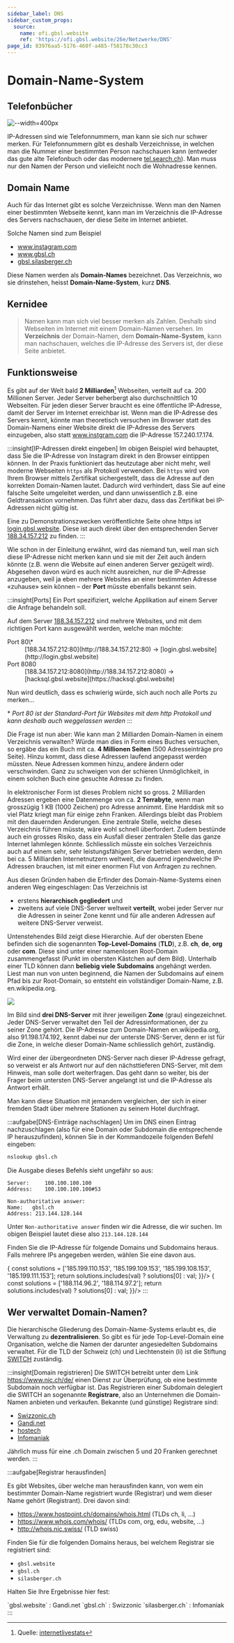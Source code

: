 ```yaml
---
sidebar_label: DNS
sidebar_custom_props:
  source:
    name: ofi.gbsl.website
    ref: 'https://ofi.gbsl.website/26e/Netzwerke/DNS'
page_id: 83976aa5-5176-460f-a485-f58178c30cc3
---
```



# Domain-Name-System
## Telefonbücher
![--width=400px](img/telefonbuch.jpg)

IP-Adressen sind wie Telefonnummern, man kann sie sich nur schwer merken. Für Telefonnummern gibt es deshalb Verzeichnisse, in welchen man die Nummer einer bestimmten Person nachschauen kann (entweder das gute alte Telefonbuch oder das modernere [tel.search.ch](https://tel.search.ch)). Man muss nur den Namen der Person und vielleicht noch die Wohnadresse kennen.

## Domain Name
Auch für das Internet gibt es solche Verzeichnisse. Wenn man den Namen einer bestimmten Webseite kennt, kann man im Verzeichnis die IP-Adresse des Servers nachschauen, der diese Seite im Internet anbietet.

Solche Namen sind zum Beispiel
-	www.instagram.com
-	www.gbsl.ch
-	[gbsl.silasberger.ch](https://gbsl.silasberger.ch)

Diese Namen werden als **Domain-Names** bezeichnet. Das Verzeichnis, wo sie drinstehen, heisst **Domain-Name-System**, kurz **DNS**.

## Kernidee
> Namen kann man sich viel besser merken als Zahlen. Deshalb sind Webseiten im Internet mit einem Domain-Namen versehen. Im **Verzeichnis** der Domain-Namen, dem **Domain-Name-System**, kann man nachschauen, welches die IP-Adresse des Servers ist, der diese Seite anbietet.

## Funktionsweise

Es gibt auf der Welt bald **2 Milliarden**[^1] Webseiten, verteilt auf ca. 200 Millionen Server. Jeder Server beherbergt also durchschnittlich 10 Webseiten. Für jeden dieser Server braucht es eine öffentliche IP-Adresse, damit der Server im Internet erreichbar ist. Wenn man die IP-Adresse des Servers kennt, könnte man theoretisch versuchen im Browser statt des Domain-Namens einer Website direkt die IP-Adresse des Servers einzugeben, also statt www.instgram.com die IP-Adresse 157.240.17.174.

:::insight[IP-Adressen direkt eingeben]
Im obigen Beispiel wird behauptet, dass Sie die IP-Adresse von Instagram direkt in den Browser eintippen können. In der Praxis funktioniert das heutzutage aber nicht mehr, weil moderne Webseiten `https` als Protokoll verwenden. Bei `https` wird von Ihrem Browser mittels Zertifikat sichergestellt, dass die Adresse auf den korrekten Domain-Namen lautet. Dadurch wird verhindert, dass Sie auf eine falsche Seite umgeleitet werden, und dann unwissentlich z.B. eine Geldtransaktion vornehmen. Das führt aber dazu, dass das Zertifikat bei IP-Adressen nicht gültig ist.

Eine zu Demonstrationszwecken veröffentlichte Seite ohne https ist [login.gbsl.website](http://login.gbsl.website). Diese ist auch direkt über den entsprechenden Server [188.34.157.212](http://188.34.157.212) zu finden.
:::

Wie schon in der Einleitung erwähnt, wird das niemand tun, weil man sich diese IP-Adresse nicht merken kann und sie mit der Zeit auch ändern könnte (z.B. wenn die Website auf einen anderen Server gezügelt wird). Abgesehen davon würd es auch nicht ausreichen, nur die IP-Adresse anzugeben, weil ja eben mehrere Websites an einer bestimmten Adresse «zuhause» sein können – der **Port** müsste ebenfalls bekannt sein.

:::insight[Ports]
Ein Port spezifiziert, welche Applikation auf einem Server die Anfrage behandeln soll.

Auf dem Server [188.34.157.212](http://188.34.157.212) sind mehrere Websites, und mit dem richtigen Port kann ausgewählt werden, welche man möchte:

<DefinitionList>
  <dt>Port 80\*</dt>
  <dd>[188.34.157.212:80](http://188.34.157.212:80) → [login.gbsl.website](http://login.gbsl.website)</dd>
  <dt>Port 8080</dt>
  <dd>[188.34.157.212:8080](http://188.34.157.212:8080) → [hacksql.gbsl.website](https://hacksql.gbsl.website)</dd>
</DefinitionList>

Nun wird deutlich, dass es schwierig würde, sich auch noch alle Ports zu merken...

\* *Port 80 ist der Standard-Port für Websites mit dem http Protokoll und kann deshalb auch weggelassen werden*
:::

Die Frage ist nun aber: Wie kann man 2 Milliarden Domain-Namen in einem Verzeichnis verwalten? Würde man dies in Form eines Buches versuchen, so ergäbe das ein Buch mit ca. **4 Millionen Seiten** (500 Adresseinträge pro Seite). Hinzu kommt, dass diese Adressen laufend angepasst werden müssten. Neue Adressen kommen hinzu, andere ändern oder verschwinden. Ganz zu schweigen von der schieren Unmöglichkeit, in einem solchen Buch eine gesuchte Adresse zu finden.

In elektronischer Form ist dieses Problem nicht so gross. 2 Milliarden Adressen ergeben eine Datenmenge von ca. **2 Terrabyte**, wenn man grosszügig 1 KB (1000 Zeichen) pro Adresse annimmt. Eine Harddisk mit so viel Platz kriegt man für einige zehn Franken. Allerdings bleibt das Problem mit den dauernden Änderungen. Eine zentrale Stelle, welche dieses Verzeichnis führen müsste, wäre wohl schnell überfordert. Zudem bestünde auch ein grosses Risiko, dass ein Ausfall dieser zentralen Stelle das ganze Internet lahmlegen könnte. Schliesslich müsste ein solches Verzeichnis auch auf einem sehr, sehr leistungsfähigen Server betrieben werden, denn bei ca. 5 Milliarden Internetnutzern weltweit, die dauernd irgendwelche IP-Adressen brauchen, ist mit einer enormen Flut von Anfragen zu rechnen.

Aus diesen Gründen haben die Erfinder des Domain-Name-Systems einen anderen Weg eingeschlagen: Das Verzeichnis ist
-	erstens **hierarchisch gegliedert** und
-	zweitens auf viele DNS-Server weltweit **verteilt**, wobei jeder Server nur die Adressen in seiner Zone kennt und für alle anderen Adressen auf weitere DNS-Server verweist.


Untenstehendes Bild zeigt diese Hierarchie. Auf der obersten Ebene befinden sich die sogenannten **Top-Level-Domains** (**TLD**), z.B. **ch**, **de**, **org** oder **com**. Diese sind unter einer namenlosen Root-Domain zusammengefasst (Punkt im obersten Kästchen auf dem Bild). Unterhalb einer TLD können dann **beliebig viele Subdomains** angehängt werden. Liest man nun von unten beginnend, die Namen der Subdomains auf einem Pfad bis zur Root-Domain, so entsteht ein vollständiger Domain-Name, z.B. en.wikipedia.org.

<div id="dns-schema"></div>

![](img/dns-schema.png)

Im Bild sind **drei DNS-Server** mit ihrer jeweiligen **Zone** (grau) eingezeichnet. Jeder DNS-Server verwaltet den Teil der Adressinformationen, der zu seiner Zone gehört. Die IP-Adresse zum Domain-Namen en.wikipedia.org, also 91.198.174.192, kennt dabei nur der unterste DNS-Server, denn er ist für die Zone, in welche dieser Domain-Name schliesslich gehört, zuständig.

Wird einer der übergeordneten DNS-Server nach dieser IP-Adresse gefragt, so verweist er als Antwort nur auf den nächsttieferen DNS-Server, mit dem Hinweis, man solle dort weiterfragen. Das geht dann so weiter, bis der Frager beim untersten DNS-Server angelangt ist und die IP-Adresse als Antwort erhält.

Man kann diese Situation mit jemandem vergleichen, der sich in einer fremden Stadt über mehrere Stationen zu seinem Hotel durchfragt.

:::aufgabe[DNS-Einträge nachschlagen]
<TaskState id='d6eaf7ca-4ef3-4f6e-bae2-3c5e88ecbe95' />
Um im DNS einen Eintrag nachzuschlagen (also für eine Domain oder Subdomain die entsprechende IP herauszufinden), können Sie in der Kommandozeile folgenden Befehl eingeben:

```sh title="In der Kommandozeile"
nslookup gbsl.ch
```

Die Ausgabe dieses Befehls sieht ungefähr so aus:

```shell
Server:		100.100.100.100
Address:	100.100.100.100#53

Non-authoritative answer:
Name:	gbsl.ch
Address: 213.144.128.144
```

Unter `Non-authoritative answer` finden wir die Adresse, die wir suchen. Im obigen Beispiel lautet diese also `213.144.128.144`

Finden Sie die IP-Adresse für folgende Domains und Subdomains heraus. Falls mehrere IPs angegeben werden, wählen Sie eine davon aus.

<String label="silasberger.ch" id="e6b461e0-5aea-4f34-9fbd-f301f68725d4" solution="83.166.133.69" />
<String
  label="inf.gbsl.website"
  id="8b990540-e62d-462e-a76e-007d58ea9142"
  solution="185.199.110.153"
  sanitizer={(val) => {
    const solutions = ['185.199.110.153', '185.199.109.153', '185.199.108.153', '185.199.111.153'];
    return solutions.includes(val) ? solutions[0] : val;
  }}/>
<String
  label="hacksql.gbsl.website"
  id="19defbd8-9ba1-4458-9ed5-4b31773a0ea1"
  solution="188.114.96.2"
  sanitizer={(val) => {
    const solutions = ['188.114.96.2', '188.114.97.2'];
    return solutions.includes(val) ? solutions[0] : val;
  }}/>
:::

## Wer verwaltet Domain-Namen?
Die hierarchische Gliederung des Domain-Name-Systems erlaubt es, die Verwaltung zu **dezentralisieren**. So gibt es für jede Top-Level-Domain eine Organisation, welche die Namen der darunter angesiedelten Subdomains verwaltet. Für die TLD der Schweiz (ch) und Liechtenstein (li) ist die Stiftung [SWITCH](https://www.switch.ch/) zuständig.

:::insight[Domain registrieren]
Die SWITCH betreibt unter dem Link https://www.nic.ch/de/ einen Dienst zur Überprüfung, ob eine bestimmte Subdomain noch verfügbar ist. Das Registrieren einer Subdomain delegiert die SWITCH an sogenannte **Registrare**, also an Unternehmen die Domain-Namen anbieten und verkaufen. Bekannte (und günstige) Registrare sind:
- [Swizzonic.ch](https://swizzonic.ch/)
- [Gandi.net](https://www.gandi.net/)
- [hostech](https://www.hosttech.ch/domains)
- [Infomaniak](https://www.infomaniak.com/de/domains)

Jährlich muss für eine .ch Domain zwischen 5 und 20 Franken gerechnet werden.
:::

:::aufgabe[Registrar herausfinden]
<TaskState id="9a9f7271-6155-4094-b305-4b373925e2a3" />

Es gibt Websites, über welche man herausfinden kann, von wem ein bestimmter Domain-Name registriert wurde (Registrar) und wem dieser Name gehört (Registrant). Drei davon sind:
- https://www.hostpoint.ch/domains/whois.html	(TLDs ch, li, …)
- https://www.whois.com/whois/ (TLDs com, org, edu, website, …)
- http://whois.nic.swiss/ (TLD swiss)

Finden Sie für die folgenden Domains heraus, bei welchem Registrar sie registriert sind:
- `gbsl.website`
- `gbsl.ch`
- `silasberger.ch`

Halten Sie Ihre Ergebnisse hier fest:
<QuillV2 id='039b8980-9377-4d41-b358-d77b8e135314' />

<Solution id='329c646d-ada8-4e5d-a451-873e90302633'>
  `gbsl.website`
  : Gandi.net
  `gbsl.ch`
  : Swizzonic
  `silasberger.ch`
  : Infomaniak
</Solution>
:::

[^1]: Quelle: [internetlivestats](https://www.internetlivestats.com/total-number-of-websites/)
